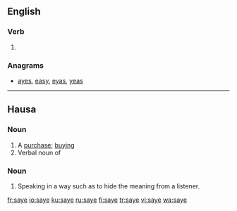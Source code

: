 ==English==

===Verb===
{{head|en|verb}}

# {{obsolete spelling of|say}}

===Anagrams===
* [[ayes#English|ayes]], [[easy#English|easy]], [[eyas#English|eyas]], [[yeas#English|yeas]]

----

==Hausa==

===Noun===
{{head|ha|noun|g=m|head=sàyē|plural|saye saye}}

# A [[purchase]]; [[buying]]
# Verbal noun of {{term|saya|lang=ha}}

===Noun===
{{head|ha|noun|g=m|head=sā̀yē}}

# Speaking in a way such as to hide the meaning from a listener.

[[fr:saye]]
[[io:saye]]
[[ku:saye]]
[[ru:saye]]
[[fi:saye]]
[[tr:saye]]
[[vi:saye]]
[[wa:saye]]